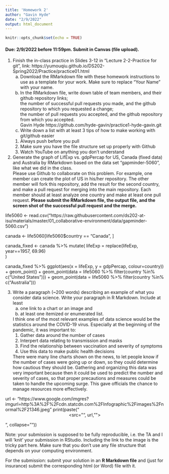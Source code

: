 ```yaml
---
title: 'Homework 2'
author: "Gavin Hyde"
date: "2/9/2022"
output: html_document
---
```


```r
knitr::opts_chunk$set(echo = TRUE)
```

#### Due: 2/9/2022 before 11:59pm. Submit in Canvas (file upload).

1. Finish the in-class practice in Slides 3-12 in "Lecture 2-2-Practice for git", link: https://yumouqiu.github.io/DS202-Spring2022/Practice/practice01.html  
    a. Download the RMarkdown file with these homework instructions to use as a template for your work. Make sure to replace "Your Name" with your name.  
    b. In the RMarkdown file, write down table of team members, and their github repository links;   
the number of successful pull requests you made, and the github repository to which you requested a change;  
the number of pull requests you accepted, and the github repository from which you accepted.  
Gavin Hyde https://github.com/hyde-gavin/practice1-hyde-gavin.git
    c. Write down a list with at least 3 tips of how to make working with git/github easier  
      1. Always push before you pull
      2. Make sure you have the file structure set up properly with Github
      3. Watch YouTube on anything you don't understand
      
2. Generate the graph of LifExp vs. gdpPercap for US, Canada (fixed data) and Australia by RMarkdown based on the data set "gapminder-5060", like what we did in the class.  
Please use Github to collaborate on this problem. For example, one member can create the plot of US in his/her repository. The other member will fork this repository, add the result for the second country, and make a pull request for merging into the main repository. Each member should at least analyze one country and make at least one pull request. **Please submit the RMarkdown file, the output file, and the screen shot of the successful pull request and the merge.**

life5060 <- read.csv("https://raw.githubusercontent.com/ds202-at-isu/materials/master/01_collaborative-environment/data/gapminder-5060.csv")

canada <- life5060[life5060$country == "Canada", ]

canada_fixed <- canada %>% mutate(
  lifeExp = replace(lifeExp, year==1957, 69.96)  
)


canada_fixed %>% 
  ggplot(aes(x = lifeExp, y = gdpPercap, colour=country)) + geom_point() +
  geom_point(data = life5060 %>% 
              filter(country %in% c("United States"))) + 
  geom_point(data = life5060 %>% 
             filter(country %in% c("Australia")))


3. Write a paragraph (~200 words) describing an example of what you consider data science. Write your paragraph in R Markdown. Include at least 
    a. one link to a chart or an image and 
    b. at least one itemized or enumerated list.
    
    I think one of the most relevant examples of data science would be the statistics around the COVID-19 virus. 
    Especially at the beginning of the pandemic, it was important to: 
    1. Gather data around the number of cases
    2. Interpert data relating to transmission and masks
    3. Find the relationship between vaccination and severity of symptoms
    4. Use this data to make public health decisions
    
    There were many line charts shown on the news, to let people know if the number of cases were going up or down, so
    they could determine how cautious they should be. Gathering and organizing this data was very important because
    then it could be used to predict the number and severity of cases, so that proper precautions and measures could
    be taken to handle the upcoming surge. This gave officials the chance to manage resources more effectively.

url <- "https://www.google.com/imgres?imgurl=http%3A%2F%2Fcdn.statcdn.com%2FInfographic%2Fimages%2Fnormal%2F21346.jpeg"
print(paste("<center><src=\"", url, "\"></center>", collapse=""))


Note: your submission is supposed to be fully reproducible, i.e. the TA and I will 'knit' your submission in RStudio. Including the link to the image is the tricky part here. Make sure that you don't use any file structure that depends on your computing environment.


For the submission: submit your solution in an **R Markdown file** and (just for insurance) submit the corresponding html (or Word) file with it. 

